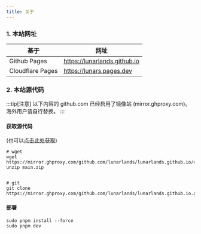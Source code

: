 ```yaml
---
title: 关于
---
```


### 1. 本站网址
| 基于 | 网址 |
| --- | --- |
| Github Pages | https://lunarlands.github.io |
| Cloudflare Pages | https://lunars.pages.dev | 
### 2. 本站源代码 
:::tip[注意]
以下内容的 github.com 已经启用了镜像站 (mirror.ghproxy.com)。海外用户请自行替换。
:::

#### 获取源代码 
(也可以[点击此处获取](https://mirror.ghproxy.com/github.com/lunarlands/lunarlands.github.io/archive/refs/heads/main.zip))
```shell
# wget
wget https://mirror.ghproxy.com/github.com/lunarlands/lunarlands.github.io/archive/refs/heads/main.zip
unzip main.zip


# git
git clone https://mirror.ghproxy.com/github.com/lunarlands/lunarlands.github.io.git
```
#### 部署
```shell
sudo pnpm install --force
sudo pnpm dev
```
